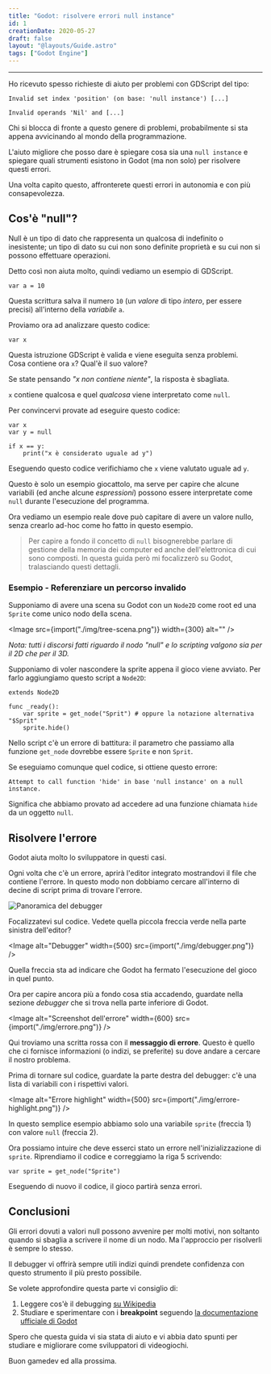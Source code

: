 ```yaml
---
title: "Godot: risolvere errori null instance"
id: 1
creationDate: 2020-05-27
draft: false
layout: "@layouts/Guide.astro"
tags: ["Godot Engine"]
---
```



---

Ho ricevuto spesso richieste di aiuto per problemi con GDScript del tipo:

```
Invalid set index 'position' (on base: 'null instance') [...]

Invalid operands 'Nil' and [...]
```

Chi si blocca di fronte a questo genere di problemi, probabilmente si sta
appena avvicinando al mondo della programmazione.

L'aiuto migliore che posso dare è spiegare cosa sia una `null instance` e
spiegare quali strumenti esistono in Godot (ma non solo) per risolvere questi
errori.

Una volta capito questo, affronterete questi errori in autonomia e con più
consapevolezza.

## Cos'è "null"?

Null è un tipo di dato che rappresenta un qualcosa di indefinito o inesistente;
un tipo di dato su cui non sono definite proprietà e su cui non si possono
effettuare operazioni.

Detto così non aiuta molto, quindi vediamo un esempio di GDScript.

```gdscript
var a = 10
```

Questa scrittura salva il numero `10` (un _valore_ di tipo _intero_, per essere
precisi) all'interno della _variabile_ `a`.

Proviamo ora ad analizzare questo codice:

```gdscript
var x
```

Questa istruzione GDScript è valida e viene eseguita senza problemi.  
Cosa contiene ora `x`? Qual'è il suo valore?

Se state pensando _"x non contiene niente"_, la risposta è sbagliata.

`x` contiene qualcosa e quel _qualcosa_ viene interpretato come `null`.

Per convincervi provate ad eseguire questo codice:

```gdscript
var x
var y = null

if x == y:
    print("x è considerato uguale ad y")
```

Eseguendo questo codice verifichiamo che `x` viene valutato uguale ad `y`.

Questo è solo un esempio giocattolo, ma serve per capire che alcune variabili
(ed anche alcune _espressioni_) possono essere interpretate come `null` durante
l'esecuzione del programma.

Ora vediamo un esempio reale dove può capitare di avere un valore nullo, senza
crearlo ad-hoc come ho fatto in questo esempio.

> Per capire a fondo il concetto di `null` bisognerebbe parlare di
> gestione della memoria dei computer ed anche dell'elettronica di cui
> sono composti. In questa guida però mi focalizzerò su Godot, tralasciando questi
> dettagli.

### Esempio - Referenziare un percorso invalido

Supponiamo di avere una scena su Godot con un `Node2D` come root
ed una `Sprite` come unico nodo della scena.

<Image src={import("./img/tree-scena.png")} width={300} alt="" />

_Nota: tutti i discorsi fatti riguardo il nodo "null" e lo scripting valgono
sia per il 2D che per il 3D._

Supponiamo di voler nascondere la sprite appena il gioco viene avviato. Per farlo
aggiungiamo questo script a `Node2D`:

```gdscript
extends Node2D

func _ready():
    var sprite = get_node("Sprit") # oppure la notazione alternativa "$Sprit"
    sprite.hide()
```

Nello script c'è un errore di battitura: il parametro che passiamo alla funzione
`get_node` dovrebbe essere `Sprite` e non `Sprit`.

Se eseguiamo comunque quel codice, si ottiene questo errore:

```
Attempt to call function 'hide' in base 'null instance' on a null instance.
```

Significa che abbiamo provato ad accedere ad una funzione chiamata
`hide` da un oggetto `null`.

## Risolvere l'errore

Godot aiuta molto lo sviluppatore in questi casi.

Ogni volta che c'è un errore, aprirà l'editor integrato mostrandovi il file che
contiene l'errore. In questo modo non dobbiamo cercare all'interno di decine di
script prima di trovare l'errore.

<Image src={imgDebugger} width={500} alt="Panoramica del debugger" />

Focalizzatevi sul codice. Vedete quella piccola freccia verde nella parte
sinistra dell'editor?

<Image alt="Debugger" width={500} src={import("./img/debugger.png")} />

Quella freccia sta ad indicare che Godot ha fermato l'esecuzione del gioco in
quel punto.

Ora per capire ancora più a fondo cosa stia accadendo, guardate
nella sezione _debugger_ che si trova nella parte inferiore di Godot.

<Image
  alt="Screenshot dell'errore"
  width={600}
  src={import("./img/errore.png")}
/>

Qui troviamo una scritta rossa con il **messaggio di errore**. Questo è quello
che ci fornisce informazioni (o indizi, se preferite) su dove andare a cercare
il nostro problema.

Prima di tornare sul codice, guardate la parte destra del debugger: c'è una
lista di variabili con i rispettivi valori.

<Image
  alt="Errore highlight"
  width={500}
  src={import("./img/errore-highlight.png")}
/>

In questo semplice esempio abbiamo solo una variabile `sprite` (freccia 1)
con valore `null` (freccia 2).

Ora possiamo intuire che deve esserci stato un errore
nell'inizializzazione di `sprite`. Riprendiamo il codice e correggiamo
la riga 5 scrivendo:

```gdscript
var sprite = get_node("Sprite")
```

Eseguendo di nuovo il codice, il gioco partirà senza errori.

## Conclusioni

Gli errori dovuti a valori null possono avvenire per molti motivi, non
soltanto quando si sbaglia a scrivere il nome di un nodo.
Ma l'approccio per risolverli è sempre lo stesso.

Il debugger vi offrirà sempre utili indizi quindi prendete confidenza con
questo strumento il più presto possibile.

Se volete approfondire questa parte vi consiglio di:

1. Leggere cos'è il debugging [su Wikipedia](https://it.wikipedia.org/wiki/Debugging)
2. Studiare e sperimentare con i **breakpoint** seguendo [la
   documentazione
   ufficiale di Godot](https://docs.godotengine.org/en/stable/tutorials/debug/overview_of_debugging_tools.html)

Spero che questa guida vi sia stata di aiuto e vi abbia dato spunti per
studiare e migliorare come sviluppatori di videogiochi.

Buon gamedev ed alla prossima.
